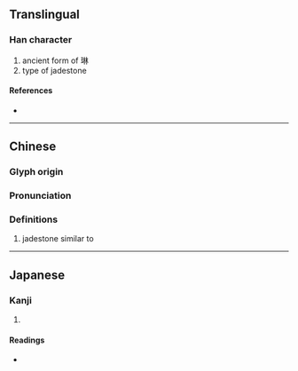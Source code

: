 {{also|琳|玲}}
{{character info}}
==Translingual==

===Han character===
{{Han char|rn=96|rad=玉|as=04|sn=8|four=|canj=MGOIN,XMGO|ids=⿰王今}}

# ancient form of 琳
# type of jadestone

====References====
* {{Han ref|kx=0728.160|dkj=20873|dj=1140.150|hdz=21104.110|uh=73AA|ud=29610}}

----

==Chinese==
{{zh-forms|alt=琳}}

===Glyph origin===
{{Han etym}}

===Pronunciation===
{{zh-pron
|m=jiān,yín,qián,lín
|c=gaam1
|mc=y
|oc=y
|ma=
|cat=
}}

===Definitions===
{{zh-hanzi}}

# jadestone similar to {{zh-l|瑊玏}}

----

==Japanese==

===Kanji===
{{ja-kanji|grade=|rs=玉04}}

# {{rfdef|ja|sort=玉04}}

====Readings====
* {{ja-readings|on=[[かん]] (kan), [[けん]] (ken), [[げん]] (gen), [[ぎん]] (gin), [[ごん]] (gon), [[りん]] (rin)|kun=}}